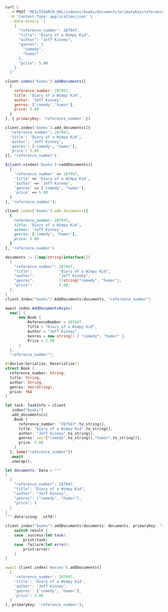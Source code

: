 <CodeGroup>

```bash cURL
curl \
  -X POST 'MEILISEARCH_URL/indexes/books/documents?primaryKey=reference_number' \
  -H 'Content-Type: application/json' \
  --data-binary '[
    {
      "reference_number": 287947,
      "title": "Diary of a Wimpy Kid",
      "author": "Jeff Kinney",
      "genres": [
        "comedy",
        "humor"
      ],
      "price": 5.00
    }
  ]'
```

```javascript JS
client.index('books').addDocuments([
  {
    reference_number: 287947,
    title: 'Diary of a Wimpy Kid',
    author: 'Jeff Kinney',
    genres: ['comedy','humor'],
    price: 5.00
  }
], { primaryKey: 'reference_number' })
```

```python Python
client.index('books').add_documents([{
  'reference_number': 287947,
  'title': 'Diary of a Wimpy Kid',
  'author': 'Jeff Kinney',
  'genres': ['comedy', 'humor'],
  'price': 5.00
}], 'reference_number')
```

```php PHP
$client->index('books')->addDocuments([
  [
    'reference_number' => 287947,
    'title' => 'Diary of a Wimpy Kid',
    'author' => 'Jeff Kinney',
    'genres' => ['comedy', 'humor'],
    'price' => 5.00
  ]
], 'reference_number');
```

```ruby Ruby
client.index('books').add_documents([
  {
    reference_number: 287947,
    title: 'Diary of a Wimpy Kid',
    author: 'Jeff Kinney',
    genres: ['comedy', 'humor'],
    price: 5.00
  }
], 'reference_number')
```

```go Go
documents := []map[string]interface{}{
  {
    "reference_number": 287947,
    "title":            "Diary of a Wimpy Kid",
    "author":           "Jeff Kinney",
    "genres":           []string{"comedy", "humor"},
    "price":            5.00,
  },
}
client.Index("books").AddDocuments(documents, "reference_number")
```

```csharp C#
await index.AddDocumentsAsync(
  new[] {
      new Book {
          ReferenceNumber = 287947,
          Title = "Diary of a Wimpy Kid",
          Author = "Jeff Kinney",
          Genres = new string[] { "comedy", "humor" },
          Price = 5.00
      }
  },
  "reference_number");
```

```rust Rust
#[derive(Serialize, Deserialize)]
struct Book {
  reference_number: String,
  title: String,
  author: String,
  genres: Vec<String>,
  price: f64
}

let task: TaskInfo = client
  .index("books")
  .add_documents(&[
    Book {
      reference_number: "287947".to_string(),
      title: "Diary of a Wimpy Kid".to_string(),
      author: "Jeff Kinney".to_string(),
      genres: vec!["comedy".to_string(),"humor".to_string()],
      price: 5.00
    }
  ], Some("reference_number"))
  .await
  .unwrap();
```

```swift Swift
let documents: Data = """
[
  {
    "reference_number": 287947,
    "title": "Diary of a Wimpy Kid",
    "author": "Jeff Kinney",
    "genres": ["comedy", "humor"],
    "price": 5
  }
]
""".data(using: .utf8)!

client.index("books").addDocuments(documents: documents, primaryKey: "reference_number") { (result) in
    switch result {
    case .success(let task):
        print(task)
    case .failure(let error):
        print(error)
    }
}
```

```dart Dart
await client.index('movies').addDocuments([
  {
    'reference_number': 287947,
    'title': 'Diary of a Wimpy Kid',
    'author': 'Jeff Kinney',
    'genres': ['comedy', 'humor'],
    'price': 5.00
  }
], primaryKey: 'reference_number');
```
</CodeGroup>